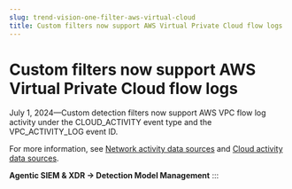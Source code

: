 ```yaml
---
slug: trend-vision-one-filter-aws-virtual-cloud
title: Custom filters now support AWS Virtual Private Cloud flow logs
---
```

# Custom filters now support AWS Virtual Private Cloud flow logs

July 1, 2024—Custom detection filters now support AWS VPC flow log activity under the CLOUD_ACTIVITY event type and the VPC_ACTIVITY_LOG event ID.

For more information, see [Network activity data sources](network-activity-data.mdx) and [Cloud activity data sources](cloud-activity-data.mdx).

**Agentic SIEM & XDR → Detection Model Management**
:::
